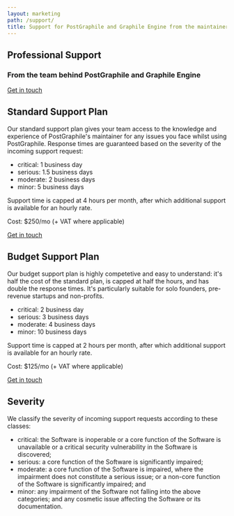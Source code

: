 ```yaml
---
layout: marketing
path: /support/
title: Support for PostGraphile and Graphile Engine from the maintainer
---
```



<MarketingLayout location={location} history={history} blue>

<!-- **************************************** -->

<Hero bg="nodes">

## Professional Support

### From the team behind PostGraphile and Graphile Engine

<div class='flex'>
<a class='button--solid-light' href='mailto:team@graphile.com?subject=Support%20enquiry'>Get in touch <span class='fas fa-fw fa-arrow-right' /></a>
</div>

</Hero>

<MarketingSection bg="nodes">

<div className="f4 b tl" style={{maxWidth: '54rem', margin: '0 auto'}}>
<MarketingBullets single big bullets={[
'Guaranteed response to critical issues in under 1 business day.',
'Support provided via email, chat and VoIP.',
'From the team behind PostGraphile.',
'Plans start at $125/mo.',
'NDA available.',
]}/>
</div>

</MarketingSection>

<MarketingDivide from="nodes" to="dark"/>

<MarketingSection bg="dark">
<div className="f4 tl" style={{maxWidth: '50rem', margin: '0 auto'}}>

## Standard Support Plan

Our standard support plan gives your team access to the knowledge and
experience of PostGraphile's maintainer for any issues you face whilst using
PostGraphile. Response times are guaranteed based on the severity of the
incoming support request:

- critical: 1 business day
- serious: 1.5 business days
- moderate: 2 business days
- minor: 5 business days

Support time is capped at 4 hours per month, after which additional support
is available for an hourly rate.

Cost: $250/mo (+ VAT where applicable)

<div class='flex'>
<a class='button--solid' href='mailto:team@graphile.com?subject=Standard%20support%20plan%20enquiry'>Get in touch <span class='fas fa-fw fa-arrow-right' /></a>
</div>

</div>
</MarketingSection>

<MarketingDivide from="dark" to="medium" down/>

<MarketingSection bg="medium">
<div className="f4 tl" style={{maxWidth: '50rem', margin: '0 auto'}}>

## Budget Support Plan

Our budget support plan is highly competetive and easy to understand: it's
half the cost of the standard plan, is capped at half the hours, and has
double the response times. It's particularly suitable for solo founders,
pre-revenue startups and non-profits.

- critical: 2 business day
- serious: 3 business days
- moderate: 4 business days
- minor: 10 business days

Support time is capped at 2 hours per month, after which additional support
is available for an hourly rate.

Cost: $125/mo (+ VAT where applicable)

<div class='flex'>
<a class='button--solid' href='mailto:team@graphile.com?subject=Budget%20support%20plan%20enquiry'>Get in touch <span class='fas fa-fw fa-arrow-right' /></a>
</div>

</div>
</MarketingSection>

<MarketingDivide from="medium" to="dark" via="light"/>

<MarketingSection bg="dark">
<div className="f4 tl" style={{maxWidth: '50rem', margin: '0 auto'}}>

## Severity

We classify the severity of incoming support requests according to these classes:

- critical: the Software is inoperable or a core function of the Software is unavailable or a critical security vulnerability in the Software is discovered;
- serious: a core function of the Software is significantly impaired;
- moderate: a core function of the Software is impaired, where the impairment does not constitute a serious issue; or a non-core function of the Software is significantly impaired; and
- minor: any impairment of the Software not falling into the above categories; and any cosmetic issue affecting the Software or its documentation.



</div>
</MarketingSection>


</MarketingLayout>
